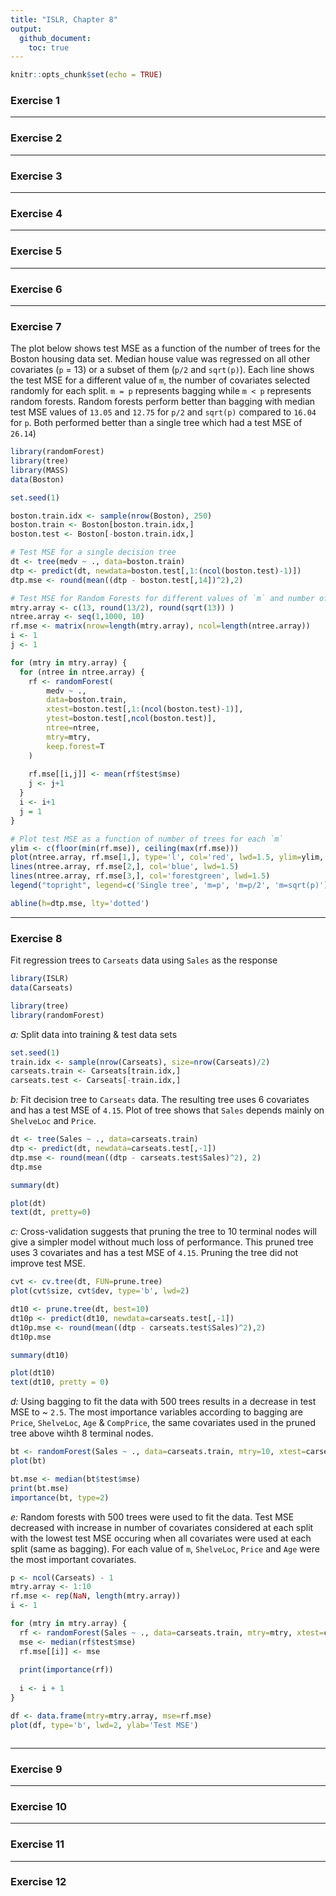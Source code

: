 ```yaml
---
title: "ISLR, Chapter 8"
output: 
  github_document:
    toc: true
---
```



```r
knitr::opts_chunk$set(echo = TRUE)
```

### Exercise 1

---

### Exercise 2

---

### Exercise 3

---

### Exercise 4

---

### Exercise 5

---

### Exercise 6

---

### Exercise 7

The plot below shows test MSE as a function of the number of trees for the Boston housing data set. Median house value was regressed on all other covariates (`p` = 13) or a subset of them (`p/2` and `sqrt(p)`). Each line shows the test MSE for a different value of `m`, the number of covariates selected randomly for each split. `m = p` represents bagging while `m < p` represents random forests. Random forests perform better than bagging with median test MSE values of `13.05` and `12.75` for `p/2` and `sqrt(p)` compared to `16.04` for `p`. Both performed better than a single tree which had a test MSE of `26.14`)


```r
library(randomForest)
library(tree)
library(MASS)
data(Boston)

set.seed(1)

boston.train.idx <- sample(nrow(Boston), 250)
boston.train <- Boston[boston.train.idx,]
boston.test <- Boston[-boston.train.idx,]

# Test MSE for a single decision tree
dt <- tree(medv ~ ., data=boston.train)
dtp <- predict(dt, newdata=boston.test[,1:(ncol(boston.test)-1)])
dtp.mse <- round(mean((dtp - boston.test[,14])^2),2)

# Test MSE for Random Forests for different values of `m` and number of trees
mtry.array <- c(13, round(13/2), round(sqrt(13)) )
ntree.array <- seq(1,1000, 10)
rf.mse <- matrix(nrow=length(mtry.array), ncol=length(ntree.array))
i <- 1
j <- 1

for (mtry in mtry.array) {
  for (ntree in ntree.array) {
    rf <- randomForest(
        medv ~ ., 
        data=boston.train, 
        xtest=boston.test[,1:(ncol(boston.test)-1)], 
        ytest=boston.test[,ncol(boston.test)],
        ntree=ntree,
        mtry=mtry,
        keep.forest=T
    )
    
    rf.mse[[i,j]] <- mean(rf$test$mse)
    j <- j+1
  }
  i <- i+1
  j = 1
}

# Plot test MSE as a function of number of trees for each `m`
ylim <- c(floor(min(rf.mse)), ceiling(max(rf.mse)))
plot(ntree.array, rf.mse[1,], type='l', col='red', lwd=1.5, ylim=ylim, main="Random forests: Boston data set (medv ~.)", xlab="Number of trees", ylab="Test MSE")
lines(ntree.array, rf.mse[2,], col='blue', lwd=1.5)
lines(ntree.array, rf.mse[3,], col='forestgreen', lwd=1.5)
legend("topright", legend=c('Single tree', 'm=p', 'm=p/2', 'm=sqrt(p)'), col=c("black", "red", "blue", "forestgreen"), lwd=2, lty=c('dotted', 'solid', 'solid', 'solid'))

abline(h=dtp.mse, lty='dotted')

```

---

### Exercise 8

Fit regression trees to `Carseats` data using `Sales` as the response

```r
library(ISLR)
data(Carseats)

library(tree)
library(randomForest)
```

*a:* Split data into training & test data sets

```r
set.seed(1)
train.idx <- sample(nrow(Carseats), size=nrow(Carseats)/2)
carseats.train <- Carseats[train.idx,]
carseats.test <- Carseats[-train.idx,]
```

*b:* Fit decision tree to `Carseats` data. The resulting tree uses 6 covariates and has a test MSE of `4.15`. Plot of tree shows that `Sales` depends mainly on `ShelveLoc` and `Price`.

```r
dt <- tree(Sales ~ ., data=carseats.train)
dtp <- predict(dt, newdata=carseats.test[,-1])
dtp.mse <- round(mean((dtp - carseats.test$Sales)^2), 2)
dtp.mse

summary(dt)

plot(dt)
text(dt, pretty=0)
```

*c:* Cross-validation suggests that pruning the tree to 10 terminal nodes will give a simpler model without much loss of performance. This pruned tree uses 3 covariates and has a test MSE of `4.15`. Pruning the tree did not improve test MSE.

```r

cvt <- cv.tree(dt, FUN=prune.tree)
plot(cvt$size, cvt$dev, type='b', lwd=2)

dt10 <- prune.tree(dt, best=10)
dt10p <- predict(dt10, newdata=carseats.test[,-1])
dt10p.mse <- round(mean((dtp - carseats.test$Sales)^2),2)
dt10p.mse

summary(dt10)

plot(dt10)
text(dt10, pretty = 0)
```

*d:* Using bagging to fit the data with 500 trees results in a decrease in test MSE to ~ `2.5`. The most importance variables according to bagging are `Price`, `ShelveLoc`, `Age` & `CompPrice`, the same covariates used in the pruned tree above wihth 8 terminal nodes.

```r

bt <- randomForest(Sales ~ ., data=carseats.train, mtry=10, xtest=carseats.test[,-1], ytest=carseats.test[,1])
plot(bt)

bt.mse <- median(bt$test$mse)
print(bt.mse)
importance(bt, type=2)
```

*e:* Random forests with 500 trees were used to fit the data. Test MSE decreased with increase in number of covariates considered at each split with the lowest test MSE occuring when all covariates were used at each split (same as bagging). For each value of `m`, `ShelveLoc`, `Price` and `Age` were the most important covariates. 

```r

p <- ncol(Carseats) - 1
mtry.array <- 1:10
rf.mse <- rep(NaN, length(mtry.array))
i <- 1

for (mtry in mtry.array) {
  rf <- randomForest(Sales ~ ., data=carseats.train, mtry=mtry, xtest=carseats.test[,-1], ytest=carseats.test[,1])
  mse <- median(rf$test$mse)
  rf.mse[[i]] <- mse
  
  print(importance(rf))
  
  i <- i + 1
}

df <- data.frame(mtry=mtry.array, mse=rf.mse)
plot(df, type='b', lwd=2, ylab='Test MSE')



```

---

### Exercise 9

---

### Exercise 10

---

### Exercise 11

---

### Exercise 12
